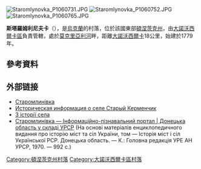 {{coord|47|41|47|N|36|49|57|E|scale:30000|display=title}}

[[Image:Staromlynovka_P1060731.JPG|right]]
[[Image:Staromlynovka_P1060752.JPG|right]]
[[Image:Staromlynovka_P1060765.JPG|right]]

'''斯塔羅姆利尼夫卡'''（{{lang-uk|Старомлинівка}}），是[[烏克蘭|烏克蘭]]的村落，位於該國東部[[頓涅茨克州|頓涅茨克州]]，由[[大諾沃西爾卡區|大諾沃西爾卡區]]負責管轄，處於[[莫克里亞利河|莫克里亞利河]]畔，距離[[大諾沃西爾卡|大諾沃西爾卡]]18公里，始建於1779年。

==參考資料==
{{reflist}}

==外部链接==
* [http://gska2.rada.gov.ua/pls/z7502/A005?rdat1=07.12.2007&rf7571=7574 Старомлинівка]{{dead link|date=2018年3月 |bot=InternetArchiveBot |fix-attempted=yes }}
* [http://www.surnameindex.info/info/ekaterinoslav/mariupol/starykermenchik/index.html Историческая информация о селе Старый Керменчик] {{Wayback|url=http://www.surnameindex.info/info/ekaterinoslav/mariupol/starykermenchik/index.html |date=20210205192244 }} {{ref-ru}}
* [http://www.azovgreeks.com/gendb/rus/Staromlinovka_3.htm З історії села] {{Wayback|url=http://www.azovgreeks.com/gendb/rus/Staromlinovka_3.htm |date=20201220224544 }}
* [http://imsu-doneck.info/mista-i-sela-doneckoi-oblasti/velykonovosilskyj-rajon/staromlynivka.html Старомлинівка — Інформаційно-пізнавальний портал | Донецька область у складі УРСР] {{Wayback|url=http://imsu-doneck.info/mista-i-sela-doneckoi-oblasti/velykonovosilskyj-rajon/staromlynivka.html |date=20200703135428 }} (На основі матеріалів енциклопедичного видання про історію міст та сіл України, том — Історія міст і сіл Української РСР. Донецька область. — К.: Головна редакція УРЕ АН УРСР, 1970. — 992 с.)

{{DEFAULTSORT:Старомлинівка}}
[[Category:頓涅茨克州村落|Category:頓涅茨克州村落]]
[[Category:大諾沃西爾卡區村落|Category:大諾沃西爾卡區村落]]


{{Donetsk-geo-stub}}